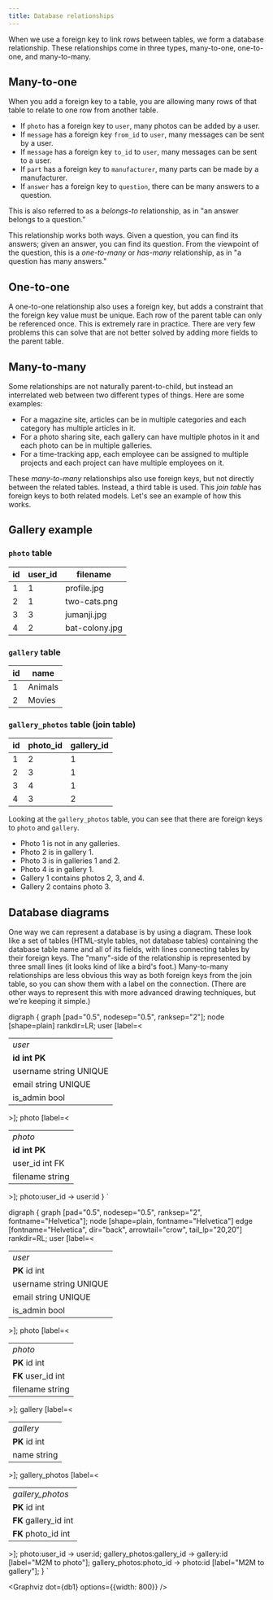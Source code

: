 ```yaml
---
title: Database relationships
---
```



When we use a foreign key to link rows between tables, we form a database relationship. These relationships come in three types, many-to-one, one-to-one, and many-to-many.

## Many-to-one

When you add a foreign key to a table, you are allowing many rows of that table to relate to one row from another table.

- If `photo` has a foreign key to `user`, many photos can be added by a user.
- If `message` has a foreign key `from_id` to `user`, many messages can be sent by a user.
- If `message` has a foreign key `to_id` to `user`, many messages can be sent to a user.
- If `part` has a foreign key to `manufacturer`, many parts can be made by a manufacturer.
- If `answer` has a foreign key to `question`, there can be many answers to a question.

This is also referred to as a _belongs-to_ relationship, as in "an answer belongs to a question."

This relationship works both ways. Given a question, you can find its answers; given an answer, you can find its question. From the viewpoint of the question, this is a _one-to-many_ or _has-many_ relationship, as in "a question has many answers."

## One-to-one

A one-to-one relationship also uses a foreign key, but adds a constraint that the foreign key value must be unique. Each row of the parent table can only be referenced once. This is extremely rare in practice. There are very few problems this can solve that are not better solved by adding more fields to the parent table.

## Many-to-many

Some relationships are not naturally parent-to-child, but instead an interrelated web between two different types of things. Here are some examples:

- For a magazine site, articles can be in multiple categories and each category has multiple articles in it.
- For a photo sharing site, each gallery can have multiple photos in it and each photo can be in multiple galleries.
- For a time-tracking app, each employee can be assigned to multiple projects and each project can have multiple employees on it.

These _many-to-many_ relationships also use foreign keys, but not directly between the related tables. Instead, a third table is used. This _join table_ has foreign keys to both related models. Let's see an example of how this works.

## Gallery example

### `photo` table

| id | user_id | filename       |
|----|---------|----------------|
| 1  | 1       | profile.jpg    |
| 2  | 1       | two-cats.png   |
| 3  | 3       | jumanji.jpg    |
| 4  | 2       | bat-colony.jpg |

### `gallery` table

| id | name    |
|----|---------|
| 1  | Animals |
| 2  | Movies  |

### `gallery_photos` table (join table)

| id | photo_id | gallery_id |
|----|----------|------------|
| 1  | 2        | 1          |
| 2  | 3        | 1          |
| 3  | 4        | 1          |
| 4  | 3        | 2          |

Looking at the `gallery_photos` table, you can see that there are foreign keys to `photo` and `gallery`.

- Photo 1 is not in any galleries.
- Photo 2 is in gallery 1.
- Photo 3 is in galleries 1 and 2.
- Photo 4 is in gallery 1.
- Gallery 1 contains photos 2, 3, and 4.
- Gallery 2 contains photo 3.

## Database diagrams

One way we can represent a database is by using a diagram. These look like a set of tables (HTML-style tables, not database tables) containing the database table name and all of its fields, with lines connecting tables by their foreign keys. The "many"-side of the relationship is represented by three small lines (it looks kind of like a bird's foot.) Many-to-many relationships are less obvious this way as both foreign keys from the join table, so you can show them with a label on the connection. (There are other ways to represent this with more advanced drawing techniques, but we're keeping it simple.)

digraph {
  graph [pad="0.5", nodesep="0.5", ranksep="2"];
  node [shape=plain]
  rankdir=LR;
  user [label=<
<table border="0" cellborder="1" cellspacing="0">
<tr><td><i>user</i></td></tr>
<tr><td port="id"><b>id int PK</b></td></tr>
<tr><td>username string UNIQUE</td></tr>
<tr><td>email string UNIQUE</td></tr>
<tr><td>is_admin bool</td></tr>
</table>
  >];
  photo [label=<
<table border="0" cellborder="1" cellspacing="0">
<tr><td><i>photo</i></td></tr>
<tr><td port="id"><b>id int PK</b></td></tr>
<tr><td port="user_id">user_id int FK</td></tr>
<tr><td>filename string</td></tr>
</table>
  >];
  photo:user_id -> user:id
}
`

digraph {
  graph [pad="0.5", nodesep="0.5", ranksep="2", fontname="Helvetica"];
  node [shape=plain, fontname="Helvetica"]
  edge [fontname="Helvetica", dir="back", arrowtail="crow", tail_lp="20,20"]
  rankdir=RL;
  user [label=<
<table border="0" cellborder="1" cellspacing="0">
<tr><td><i>user</i></td></tr>
<tr><td port="id"><b>PK </b> id int</td></tr>
<tr><td>username string UNIQUE</td></tr>
<tr><td>email string UNIQUE</td></tr>
<tr><td>is_admin bool</td></tr>
</table>
  >];
  photo [label=<
<table border="0" cellborder="1" cellspacing="0">
<tr><td port="title"><i>photo</i></td></tr>
<tr><td port="id"><b>PK </b> id int</td></tr>
<tr><td port="user_id"><b>FK </b>user_id int</td></tr>
<tr><td>filename string</td></tr>
</table>
  >];
  gallery [label=<
<table border="0" cellborder="1" cellspacing="0">
<tr><td port="title"><i>gallery</i></td></tr>
<tr><td port="id"><b>PK </b> id int</td></tr>
<tr><td>name string</td></tr>
</table>
  >];
  gallery_photos [label=<
<table border="0" cellborder="1" cellspacing="0">
<tr><td><i>gallery_photos</i></td></tr>
<tr><td port="id"><b>PK </b> id int</td></tr>
<tr><td port="gallery_id"><b>FK </b> gallery_id int</td></tr>
<tr><td port="photo_id"><b>FK </b> photo_id int</td></tr>
</table>
  >];
  photo:user_id -> user:id;
  gallery_photos:gallery_id -> gallery:id [label="M2M to photo"];
  gallery_photos:photo_id -> photo:id [label="M2M to gallery"];
}
`

<Graphviz dot={db1} options={{width: 800}} />

